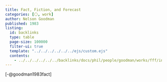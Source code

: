 ```yaml
---
title: Fact, Fiction, and Forecast
categories: [⚪, work]
author: Nelson Goodman
published: 1983
listing:
  id: backlinks
  type: table
  page-size: 100000
  filter-ui: true
  template: "../../../../../../ejs/custom.ejs"
  contents:
    - ../../../../../../backlinks/docs/phil/people/goodman/works/fff/index.yml
---
```


[-@goodman1983fact]